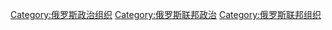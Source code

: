 [[Category:俄罗斯政治组织|Category:俄罗斯政治组织]]
[[Category:俄罗斯联邦政治|Category:俄罗斯联邦政治]]
[[Category:俄罗斯联邦组织|Category:俄罗斯联邦组织]]
